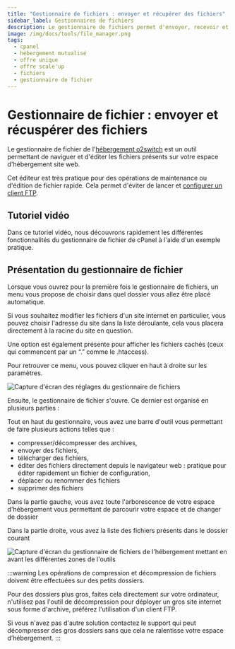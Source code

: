 ```yaml
---
title: "Gestionnaire de fichiers : envoyer et récupérer des fichiers"
sidebar_label: Gestionnaires de fichiers
description: Le gestionnaire de fichiers permet d'envoyer, recevoir et modifier facilement des fichiers depuis une interface web
image: /img/docs/tools/file_manager.png
tags:
  - cpanel
  - hébergement mutualisé
  - offre unique
  - offre scale'up
  - fichiers
  - gestionnaire de fichier
---
```


# Gestionnaire de fichier : envoyer et récuspérer des fichiers

Le gestionnaire de fichier de l'[hébergement o2switch](https://www.o2switch.fr/) est un outil permettant de naviguer
et d'éditer les fichiers présents sur votre espace d'hébergement site web.

Cet éditeur est très pratique pour des opérations de maintenance ou d'édition de fichier rapide. Cela permet d'éviter
de lancer et [configurer un client FTP](/guides/configuration-logiciel/configuration-ftp).

<PreviewToolCard tool='file_manager' />

## Tutoriel vidéo

Dans ce tutoriel vidéo, nous découvrons rapidement les différentes fonctionnalités du gestionnaire de fichier de cPanel à l'aide d'un exemple pratique.

<YoutubeVideo id='g-pIGriDfl0' title="Comment utiliser le gestionnaire de fichier ?"/>

## Présentation du gestionnaire de fichier

Lorsque vous ouvrez pour la première fois le gestionnaire de fichiers, un menu vous propose de choisir dans quel dossier
vous allez être placé automatique.

Si vous souhaitez modifier les fichiers d'un site internet en particulier, vous pouvez choisir l'adresse du site dans
la liste déroulante, cela vous placera directement à la racine du site en question.

Une option est également présente pour afficher les fichiers cachés (ceux qui commencent par un “.” comme le .htaccess).

Pour retrouver ce menu, vous pouvez cliquer en haut à droite sur les paramètres.

<Image
    src="/img/docs/cpanel/fichiers/gestionnaire-fichiers-parametres.png"
    title="Réglages du gestionnaire de fichiers"
    caption="Paramètres du gestionnaires de fichiers"
    alt="Capture d'écran des réglages du gestionnaire de fichiers"
/>

Ensuite, le gestionnaire de fichier s'ouvre. Ce dernier est organisé en plusieurs parties :

Tout en haut du gestionnaire, vous avez une barre d'outil vous permettant de faire plusieurs actions telles que :
  * compresser/décompresser des archives,
  * envoyer des fichiers,
  * télécharger des fichiers,
  * éditer des fichiers directement depuis le navigateur web : pratique pour éditer rapidement un fichier de configuration,
  * déplacer ou renommer des fichiers
  * supprimer des fichiers

Dans la partie gauche, vous avez toute l'arborescence de votre espace d'hébergement vous permettant de parcourir votre espace et de changer de dossier

Dans la partie droite, vous avez la liste des fichiers présents dans le dossier courant

<Image
    src="/img/docs/cpanel/fichiers/gestionnaire-fichiers-zones.png"
    title="Les différentes zones du gestionnaires de fichiers"
    caption="Les zones principales du gestionnaires de fichiers"
    alt="Capture d'écran du gestionnaire de fichiers de l'hébergement mettant en avant les différentes zones de l'outils"
/>

:::warning
Les opérations de compression et décompression de fichiers doivent être effectuées sur des petits dossiers.

Pour des dossiers plus gros, faites cela directement sur votre ordinateur, n'utilisez pas l'outil de décompression
pour déployer un gros site internet sous forme d'archive, préférez l'utilisation d'un client FTP.

Si vous n'avez pas d'autre solution contactez le support qui peut décompresser des gros dossiers sans que cela ne
ralentisse votre espace d’hébergement.
:::